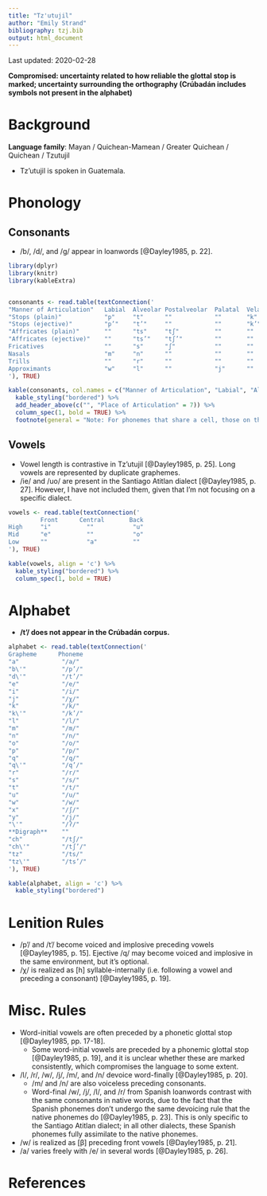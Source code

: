 ```yaml
---
title: "Tz'utujil"
author: "Emily Strand"
bibliography: tzj.bib
output: html_document
---
```


Last updated: 2020-02-28

**Compromised: uncertainty related to how reliable the glottal stop is marked; uncertainty surrounding the orthography (Crúbadán includes symbols not present in the alphabet)**

# Background

**Language family**: Mayan / Quichean-Mamean / Greater Quichean / Quichean / Tzutujil

* Tz'utujil is spoken in Guatemala.

# Phonology

## Consonants

* /b/, /d/, and /ɡ/ appear in loanwords [@Dayley1985, p. 22].

```r

library(dplyr)
library(knitr)
library(kableExtra)


consonants <- read.table(textConnection('
"Manner of Articulation"   Labial  Alveolar Postalveolar  Palatal  Velar  Uvular Glottal
"Stops (plain)"            "p"     "t"      ""            ""       "k"    "q"    "ʔ"
"Stops (ejective)"         "p’"    "t’"     ""            ""       "k’"   "q’"   ""
"Affricates (plain)"       ""      "ts"     "tʃ"          ""       ""     ""     ""
"Affricates (ejective)"    ""      "ts’"    "tʃ’"         ""       ""     ""     ""
Fricatives                 ""      "s"      "ʃ"           ""       ""     "χ"    ""
Nasals                     "m"     "n"      ""            ""       ""     ""     ""
Trills                     ""      "r"      ""            ""       ""     ""     ""
Approximants               "w"     "l"      ""            "j"      ""     ""     ""
'), TRUE)

kable(consonants, col.names = c("Manner of Articulation", "Labial", "Alveolar", "Postalveolar", "Palatal", "Velar", "Uvular", "Glottal"), align = 'c') %>%
  kable_styling("bordered") %>%
  add_header_above(c("", "Place of Articulation" = 7)) %>%
  column_spec(1, bold = TRUE) %>%
  footnote(general = "Note: For phonemes that share a cell, those on the left are plain and those on the right are implosives.", general_title = "")
```

## Vowels

* Vowel length is contrastive in Tz'utujil [@Dayley1985, p. 25]. Long vowels are represented by duplicate graphemes.
* /ie/ and /uo/ are present in the Santiago Atitlan dialect [@Dayley1985, p. 27]. However, I have not included them, given that I'm not focusing on a specific dialect.

```r

vowels <- read.table(textConnection('
         Front      Central       Back
High     "i"          ""           "u"         
Mid      "e"          ""           "o"
Low      ""           "a"          ""
'), TRUE)

kable(vowels, align = 'c') %>%
  kable_styling("bordered") %>%
  column_spec(1, bold = TRUE)
```  

# Alphabet

* **/t’/ does not appear in the Crúbadán corpus.**

```r

alphabet <- read.table(textConnection('
Grapheme      Phoneme
"a"            "/a/"
"b\'"          "/p’/"
"d\'"          "/t’/"
"e"            "/e/"
"i"            "/i/"
"j"            "/χ/"
"k"            "/k/"
"k\'"          "/k’/"
"l"            "/l/"
"m"            "/m/"
"n"            "/n/"
"o"            "/o/"
"p"            "/p/"
"q"            "/q/"
"q\'"          "/q’/"
"r"            "/r/"
"s"            "/s/"
"t"            "/t/"
"u"            "/u/"
"w"            "/w/"
"x"            "/ʃ/"
"y"            "/j/"
"\'"           "/ʔ/"
**Digraph**    ""
"ch"           "/tʃ/"
"ch\'"         "/tʃ’/"
"tz"           "/ts/"
"tz\'"         "/ts’/"
'), TRUE)

kable(alphabet, align = 'c') %>%
  kable_styling("bordered")
```

# Lenition Rules

* /p’/ and /t’/ become voiced and implosive preceding vowels [@Dayley1985, p. 15]. Ejective /q/ may become voiced and implosive in the same environment, but it's optional.
* /χ/ is realized as [h] syllable-internally (i.e. following a vowel and preceding a consonant) [@Dayley1985, p. 19].

# Misc. Rules

* Word-initial vowels are often preceded by a phonetic glottal stop [@Dayley1985, pp. 17-18].
    - Some word-initial vowels are preceded by a phonemic glottal stop [@Dayley1985, p. 19], and it is unclear whether these are marked consistently, which compromises the language to some extent.
* /l/, /r/, /w/, /j/, /m/, and /n/ devoice word-finally [@Dayley1985, p. 20].
    - /m/ and /n/ are also voiceless preceding consonants.
    - Word-final /w/, /j/, /l/, and /r/ from Spanish loanwords contrast with the same consonants in native words, due to the fact that the Spanish phonemes don't undergo the same devoicing rule that the native phonemes do [@Dayley1985, p. 23]. This is only specific to the Santiago Atitlan dialect; in all other dialects, these Spanish phonemes fully assimilate to the native phonemes.
* /w/ is realized as [β] preceding front vowels [@Dayley1985, p. 21].
* /a/ varies freely with /e/ in several words [@Dayley1985, p. 26].

# References

